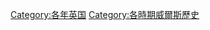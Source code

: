 {{commonscat|Wales by year}}

[[Category:各年英国|Category:各年英国]]
{{le|Category:Welsh history timelines}}
[[Category:各時期威爾斯歷史|Category:各時期威爾斯歷史]]